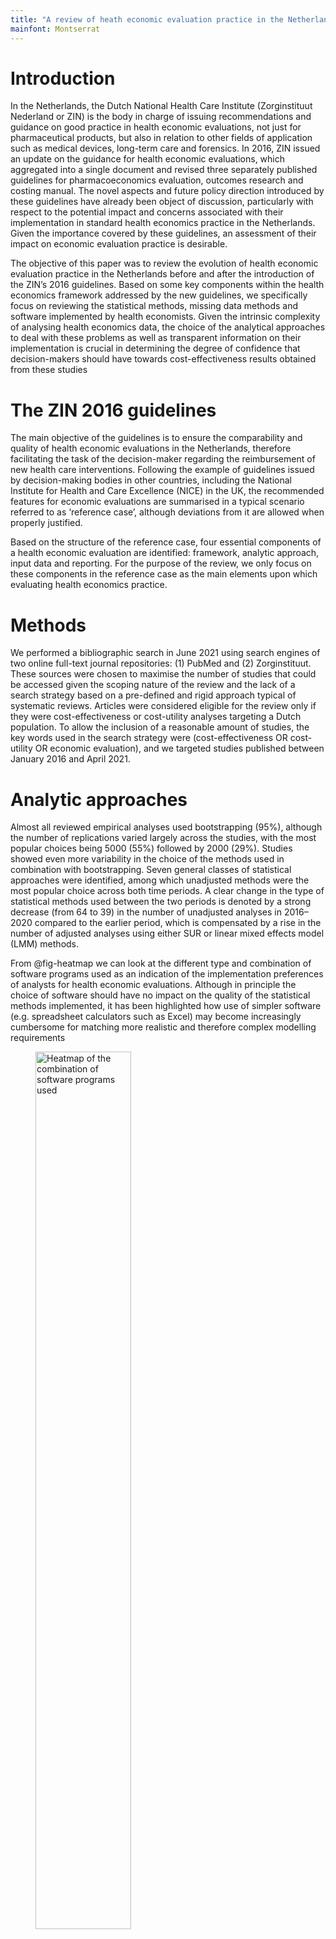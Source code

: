 ```yaml
---
title: "A review of heath economic evaluation practice in the Netherlands: are we moving forward?"
mainfont: Montserrat
---
```


# Introduction

In the Netherlands, the Dutch National Health Care Institute (Zorginstituut Nederland or ZIN) is the body in charge of issuing recommendations and guidance on good practice in health economic evaluations, not just for pharmaceutical products, but also in relation to other fields of application such as medical devices, long-term care and forensics. In 2016, ZIN issued an update on the guidance for health economic evaluations, which aggregated into a single document and revised three separately published guidelines for pharmacoeconomics evaluation, outcomes research and costing manual. The novel aspects and future policy direction introduced by these guidelines have already been object of discussion, particularly with respect to the potential impact and concerns associated with their implementation in standard health economics practice in the Netherlands. Given the importance covered by these guidelines, an assessment of their impact on economic evaluation practice is desirable.

The objective of this paper was to review the evolution of health economic evaluation practice in the Netherlands before and after the introduction of the ZIN’s 2016 guidelines. Based on some key components within the health economics framework addressed by the new guidelines, we specifically focus on reviewing the statistical methods, missing data methods and software implemented by health economists. Given the intrinsic complexity of analysing health economics data, the choice of the analytical approaches to deal with these problems as well as transparent information on their implementation is crucial in determining the degree of confidence that decision-makers should have towards cost-effectiveness results obtained from these studies

# The ZIN 2016 guidelines

The main objective of the guidelines is to ensure the comparability and quality of health economic evaluations in the Netherlands, therefore facilitating the task of the decision-maker regarding the reimbursement of new health care interventions. Following the example of guidelines issued by decision-making bodies in other countries, including the National Institute for Health and Care Excellence (NICE) in the UK, the recommended features for economic evaluations are summarised in a typical scenario referred to as ‘reference case’, although deviations from it are allowed when properly justified.

Based on the structure of the reference case, four essential components of a health economic evaluation are identified: framework, analytic approach, input data and reporting. For the purpose of the review, we only focus on these components in the reference case as the main elements upon which evaluating health economics practice.

# Methods

We performed a bibliographic search in June 2021 using search engines of two online full-text journal repositories: (1) PubMed and (2) Zorginstituut. These sources were chosen to maximise the number of studies that could be accessed given the scoping nature of the review and the lack of a search strategy based on a pre-defined and rigid approach typical of systematic reviews. Articles were considered eligible for the review only if they were cost-effectiveness or cost-utility analyses targeting a Dutch population. To allow the inclusion of a reasonable amount of studies, the key words used in the search strategy were (cost-effectiveness OR cost-utility OR economic evaluation), and we targeted studies published between January 2016 and April 2021.

# Analytic approaches

Almost all reviewed empirical analyses used bootstrapping (95%), although the number of replications varied largely across the studies, with the most popular choices being 5000 (55%) followed by 2000 (29%). Studies showed even more variability in the choice of the methods used in combination with bootstrapping. Seven general classes of statistical approaches were identified, among which unadjusted methods were the most popular choice across both time periods. A clear change in the type of statistical methods used between the two periods is denoted by a strong decrease (from 64 to 39) in the number of unadjusted analyses in 2016–2020 compared to the earlier period, which is compensated by a rise in the number of adjusted analyses using either SUR or linear mixed effects model (LMM) methods.

From @fig-heatmap we can look at the different type and combination of software programs used as an indication of the implementation preferences of analysts for health economic evaluations. Although in principle the choice of software should have no impact on the quality of the statistical methods implemented, it has been highlighted how use of simpler software (e.g. spreadsheet calculators such as Excel) may become increasingly cumbersome for matching more realistic and therefore complex modelling requirements

![Heatmap of the combination of software programs used](heatmap_software.png){#fig-heatmap fig-align="center" width=60%}

The most popular software was SPSS, chosen by 87 (52%) of the studies, either in the base-case (33%) or secondary (19%) analyses, often used in combination with Excel or by itself. When either STATA (26%) or R (13%) was used in the base-case analysis, SPSS was still the most popular choice in secondary analyses. Other combinations of software were less frequently chosen, even though 38 (23%) of the studies were unclear about the software implemented.

# Missing data methods

Across both periods limited changes are observed in terms of order of choice for missing data methods, with MI being the most popular base-case analysis, followed by complete case analysis (CCA), as the most popular SA choice. However, two noticeable variations in the frequency of these methods are observed between the two periods. First, the proportion of studies using MI in the base-case analysis has considerably increased over time (from 28 to 39%), which is compensated by a decrease in the proportion of less advanced methods such as CCA (from 14 to 5%) and single imputation (SI) (from 21 to 16%). Second, the number of studies not clearly reporting the methods has also considerably decreased (from 12 to 5%). The observed trend between the two periods may be the result of the specific recommendations from the 2016 guidelines in regards to the ‘optimal’ missing data strategy, resulting in a more frequent adoption of MI techniques and, at the same time, a less frequent use of CCA in the base-case analysis. However, in contrast to these guidelines, a large number of studies still does not perform any SA to missing data assumptions (about 65% in 2010–2015 and 63% in 2016–2020).

Most of the studies lie in the middle and lower parts of the plot, and are associated with a limited or sufficient quality of information. However, only a few of these studies rely on very strong and unjustified missing data assumptions, while the majority provides either adequate justifications or uses methods associated with weak assumptions. Only 11 (14%) studies are associated with both high-quality scores and less restrictive missingness assumptions. No study was associated with either full information or adequate justifications for the assumptions explored in base-case and sensitivity analysis.

# Discussion

Descriptive information extracted from the reviewed studies provides some first insights about changes in practice in the years following the publication of the guidelines. First, a clear trend is observed towards an increase in the adoption of a societal and health care perspective and of CUA as the reference base-case analysis approach. Second, a similar increment is observed in the use of recommended instruments for the collection and valuation of health economic outcomes, such as EQ-5D-5L for QALYs and friction method for costs. Most of these changes are in accordance with the 2016 guidelines, which are likely to have played a role in influencing analysts and practitioners towards a clearer and more standardised way to report health economic results.

When looking at the type of statistical methods used to perform the analysis, an important shift occurs between the two periods towards the use of methods that allow for regression adjustment, with a considerable uptake in the use of SURs and LMMs in the context of empirical analyses. These techniques are strongly supported by the 2016 guidelines in that they allow us to correct for potential bias due to confounding effects, deal with clustered data and formally take into account the correlation between costs and effects. Bootstrapping remains the most popular methods to quantify uncertainty around parameter estimates across both periods. However, the health economic analysis framework requires that the level of complexity of the analysis model is reflected in the way uncertainty surrounding the estimates is generated.

The transition between the two time periods reveals an increase in the use of MI techniques in the base-case analysis together with a decrease in the overall use of CCA. This change is in line with the 2016 guidelines which warns about the inherent limitations and potential bias of simple methods (e.g. CCA) when compared to MI as the potential reference method to handle missing values. Nevertheless, improvements are still needed given that many studies (more than 6%) performed the analysis under a single missing data assumption. This is not ideal since by definition missing data assumptions can never be checked, making the results obtained under a specific method (i.e. assumption) potentially biased.

# Conclusions

Given the complexity of the health economics framework, the implementation of simple but likely inadequate analytic approaches may lead to imprecise cost-effectiveness results. This is a potentially serious issue for bodies such as ZIN in the Netherlands that use these evaluations in their decision making, thus possibly leading to incorrect policy decisions about the cost-effectiveness of new health care interventions. Our review shows, over time, a change in common practice with respect to different analysis components in accordance with the recent ZIN’s 2016 guidelines. This is an encouraging movement towards the standardised use of more suitable and robust analytic methods in terms of both statistical, uncertainty and missing data analysis. Improvements are however still needed, particularly in the choice of adequate statistical techniques to deal with the complexity of the data analysed and in the assessment of the impact of alternative missing data assumptions on the results in SA.
